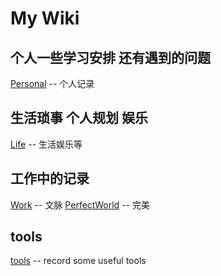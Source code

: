 = My Wiki =

== 个人一些学习安排 还有遇到的问题 ==
[[Personal]] -- 个人记录

== 生活琐事 个人规划 娱乐 ==
[[Life]] -- 生活娱乐等

== 工作中的记录 ==
[[Work]] -- 文脉
[[PerfectWorld]] -- 完美

== tools ==
[[tools]] -- record some useful tools

